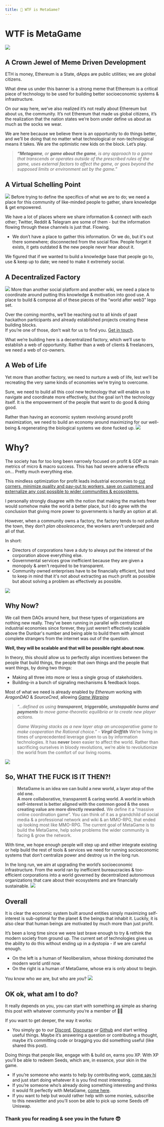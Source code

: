 ```yaml
---
title: 🤨 WTF is MetaGame?
---
```


# WTF is MetaGame
![](https://i.imgur.com/k8vWoa8.png)
## A Crown Jewel of Meme Driven Development
ETH is money, Ethereum is a State, dApps are public utilities; we are global citizens.

What drew us under this banner is a strong meme that Ethereum is a critical piece of technology to be used for building better socioeconomic systems & infrastructure.

On our way here, we’ve also realized it’s not really about Ethereum but about us, the community. It’s not Ethereum that made us global citizens, it’s the realization that the nation states we’re born under define us about as much as the socks we wear.

We are here because we believe there is an opportunity to do things better, and we’ll be doing that no matter what technological or non-technological means it takes. We are the optimistic new kids on the block. Let’s play.

> _**“Metagame**, or **game about the game**, is any approach to a game that transcends or operates outside of the prescribed rules of the game, uses external factors to affect the game, or goes beyond the supposed limits or environment set by the game.”_

## A Virtual Schelling Point
![](https://i.imgur.com/N7eJluF.png)
Before trying to define the specifics of what we are to do; we need a place for this community of like-minded people to gather, share knowledge & get empowered.

We have a lot of places where we share information & connect with each other; Twitter, Reddit & Telegram are some of them - but the information flowing through these channels is just that. Flowing.

-   We don’t have a place to gather this information. Or we do, but it's out there somewhere; disconnected from the social flow. People forget it exists, it gets outdated & the new people never hear about it.

We figured that if we wanted to build a knowledge base that people go to, use & keep up to date; we need to make it extremely social.

## A Decentralized Factory
![](https://i.imgur.com/pDo1FjF.png)
More than another social platform and another wiki, we need a place to coordinate around putting this knowledge & motivation into good use. A place to build & compose all of these pieces of the “world after web3” lego set.

Over the coming months, we’ll be reaching out to all kinds of past hackathon participants and already established projects creating these building blocks.  
If you’re one of those, don’t wait for us to find you. [Get in touch](https://discord.gg/UnHwnzY).

What we’re building here is a decentralized factory, which we’ll use to establish a web of opportunity. Rather than a web of clients & freelancers, we need a web of co-owners.

## A Web of Life

Yet more than another factory, we need to nurture a web of life, lest we’ll be recreating the very same kinds of economies we’re trying to overcome.

Sure, we need to build all this cool new technology that will enable us to navigate and coordinate more effectively, but the goal isn’t the technology itself. It is the empowerment of the people that want to do good & doing good.

Rather than having an economic system revolving around profit maximization, we need to build an economy around maximizing for our well-being & regenerating the biological systems we done fucked up.
![](https://cdn.substack.com/image/fetch/w_1456,c_limit,f_auto,q_auto:good,fl_progressive:steep/https%3A%2F%2Fbucketeer-e05bbc84-baa3-437e-9518-adb32be77984.s3.amazonaws.com%2Fpublic%2Fimages%2F579aee41-9083-41da-9cb6-17a4ac8afb27_1315x1196.png)
# Why?

The society has for too long been narrowly focused on profit & GDP as main metrics of micro & macro success. This has had severe adverse effects on… Pretty much everything else.

This mindless optimization for profit leads industrial economies to [cut corners, minimize quality and pay-out to workers, save on customers and externalize any cost possible to wider communities & ecosystems.](https://slatestarcodex.com/2014/07/30/meditations-on-moloch/)

I personally strongly disagree with the notion that making the markets freer would somehow make the world a better place, but I do agree with the conclusion that giving more power to governments is hardly an option at all.

However, when a community owns a factory, the factory tends to not pollute the town, they don’t _plan obsolescence_, the workers aren’t underpaid and all of that.

In short:

-   Directors of corporations have a duty to always put the interest of the corporation above everything else.
-   Governmental services grow inefficient because they are given a monopoly & aren't required to be transparent.
-   Community owned enterprises have to be financially efficient, but tend to keep in mind that it's not about extracting as much profit as possible but about solving a problem as effectively as possible.

![](https://cdn.substack.com/image/fetch/w_1456,c_limit,f_auto,q_auto:good,fl_lossy/https%3A%2F%2Fbucketeer-e05bbc84-baa3-437e-9518-adb32be77984.s3.amazonaws.com%2Fpublic%2Fimages%2F748ab91a-70e1-4697-9a1f-0649f635f24f_468x236.gif)
## Why Now?

We call them DAOs around here, but these types of organizations are nothing new really. They’ve been running in parallel with centralized industrial economies since forever, they just weren’t effectively scalable above the Dunbar's number and being able to build them with almost complete strangers from the internet was out of the question.

**Well, they will be scalable and that will be possible right about now.**

In theory, this should allow us to perfectly align incentives between the people that build things, the people that own things and the people that want things, by doing two things:

-   Making all three into more or less a single group of stakeholders.
-   Building-in a bunch of signaling mechanisms & feedback loops.


Most of what we need is already enabled by _Ethereum_ working with _AragonDAO_ & _SourceCred_, allowing _[Game Warping](https://medium.com/@virgilgr/ethereum-is-game-changing-technology-literally-d67e01a01cf8)_

> _“…defined as using **transparent, triggerable, unstoppable burns and payments** to move game-theoretic equilibria or to create new player actions._
> 
> _Game Warping stacks as a new layer atop an uncooperative game to make cooperation the Rational choice.” - **Virgil Griffith**_
We’re living in times of unprecedented leverage given to us by information technologies. It has **never** been easier to affect the world. Rather than sacrificing ourselves in bloody revolutions, we’re able to revolutionize the world from the comfort of our living rooms.

![](https://i.imgur.com/BsIOufs.png)

## So, WHAT THE FUCK IS IT THEN?!

> **MetaGame is an idea we can build a new world, a layer atop of the old one.  
> A more collaborative, transparent & caring world. A world in which self-interest is better aligned with the common good & the ones creating value are more directly rewarded.**
We define it a “massive online coordination game”. You can think of it as a grandchild of social media & a professional network and wiki & an MMO-RPG, that ended up looking most like MMO-RPG. The current goal of MetaGame is to build the MetaGame, help solve problems the wider community is facing & grow the network.

With time, we hope enough people will step up and either integrate existing or help build the rest of tools & services we need for running socioeconomic systems that don’t centralize power and destroy us in the long run.

In the long run, we aim at upgrading the world’s socioeconomic infrastructure. From the world ran by inefficient bureaucracies & too-efficient corporations into a world governed by decentralized autonomous organizations that care about their ecosystems and are financially sustainable.
![](https://cdn.substack.com/image/fetch/w_1456,c_limit,f_auto,q_auto:good,fl_progressive:steep/https%3A%2F%2Fbucketeer-e05bbc84-baa3-437e-9518-adb32be77984.s3.amazonaws.com%2Fpublic%2Fimages%2Fce458e96-8337-443d-8a3e-874c63fef86b_1200x630.png)
## Overall

It is clear the economic system built around entities simply maximizing self-interest is sub-optimal for the planet & the beings that inhabit it. Luckily, it is also clear that human beings are motivated by much more than just profit.

It’s been a long time since we were last brave enough to try & rethink the modern society from ground up. The current set of technologies gives us the ability to do this without ending up in a dystopia - if we are careful enough.

-   On the left is a human of Neoliberalism, whose thinking dominated the modern world until now.
-   On the right is a human of MetaGame, whose era is only about to begin.


You know who _we_ are, but who are _you_?
![](https://cdn.substack.com/image/fetch/w_1456,c_limit,f_auto,q_auto:good,fl_progressive:steep/https%3A%2F%2Fbucketeer-e05bbc84-baa3-437e-9518-adb32be77984.s3.amazonaws.com%2Fpublic%2Fimages%2F0fbc4fff-d05a-406d-897e-84d308039adc_1272x715.png)
## OK ok, what am I to do?

It really depends on you, you can start with something as simple as sharing this post with whatever community you’re a member of 🤷‍♂️

If you want to get deeper, the way it works:

-   You simply go to our [Discord](https://discord.gg/Hf54gd8), [Discourse](http://forum.metagame.wtf/) or [Github](https://github.com/MetaFam/) and start writing useful things. Maybe it’s answering a question or contributing a thought, maybe it’s committing code or bragging you did something useful (like shared this post).


Doing things that people like, engage with & build on, earns you XP. With XP you’ll be able to redeem Seeds, which are, in essence, your skin in the game.

-   If you’re someone who wants to help by contributing work, [come say hi](https://discord.gg/Hf54gd8) and just start doing whatever it is you find most interesting.
-   If you’re someone who’s already doing something interesting and thinks it would fit perfectly with MetaGame, [come here](https://forum.metagame.wtf/t/guilds-we-should-onboard-alliances-we-should-make-projects-we-should-integrate/143).
-   If you want to help but would rather help with some monies, subscribe to this newsletter and you’ll soon be able to pick up some Seeds off Uniswap.

### Thank you for reading & see you in the future 😎
